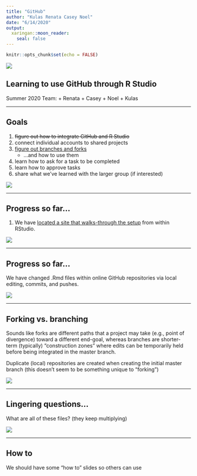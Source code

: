---
title: "GitHub"
author: "Kulas Renata Casey Noel"
date: "6/14/2020"
output:
  xaringan::moon_reader:
    seal: false
---

```{r setup, include=FALSE}
knitr::opts_chunk$set(echo = FALSE)
```
![](https://media.giphy.com/media/EXHHMS9caoxAA/giphy.gif)

## Learning to use GitHub through R Studio

Summer 2020 Team: 
+ Renata
+ Casey
+ Noel 
+ Kulas

---

## Goals

1. ~~figure out how to integrate GitHub and R Studio~~
2. connect individual accounts to shared projects
3. [figure out branches and forks](https://www.pluralsight.com/blog/software-development/the-definitive-guide-to-forks-and-branches-in-git#:~:text=Forking%20creates%20a%20full%20copy,what%20branch%20you%20are%20using.-)
    + ...and how to use them
4. learn how to ask for a task to be completed
5. learn how to approve tasks
6. share what we've learned with the larger group (if interested)

![](https://cdn.pixabay.com/photo/2017/10/06/10/26/fall-foliage-2822593_1280.jpg)

---

## Progress so far...

1. We have [located a site that walks-through the setup](https://happygitwithr.com/install-git.html) from within RStudio.

![](https://cdn.pixabay.com/photo/2016/09/07/16/02/alpaca-1651897__480.jpg)

---

## Progress so far...

We have changed .Rmd files within online GitHub repositories via local editing, commits, and pushes.

![](commit.png)

---

## Forking vs. branching

Sounds like forks are different paths that a project may take (e.g., point of divergence) toward a different end-goal, whereas branches are shorter-term (typically) "construction zones" where edits can be temporarily held before being integrated in the master branch.

Duplicate (local) repositories are created when creating the initial master branch (this doesn't seem to be something unique to "forking")

![](https://www.pluralsight.com/content/pluralsight/en/blog/software-development/the/the-definitive-guide-to-forks-and-branches-in-git/jcr:content/main/image/image-res.img.9fc1f77b-d4c2-4269-9cda-d7fb7705504e.jpg)

---

## Lingering questions...

What are all of these files? (they keep multiplying)

![](whatdis.PNG)

---

## How to

We should have some "how to" slides so others can use
